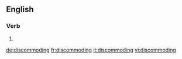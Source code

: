 ==English==

===Verb===
{{head|en}}

# {{present participle of|discommode}}

[[de:discommoding]]
[[fr:discommoding]]
[[it:discommoding]]
[[vi:discommoding]]